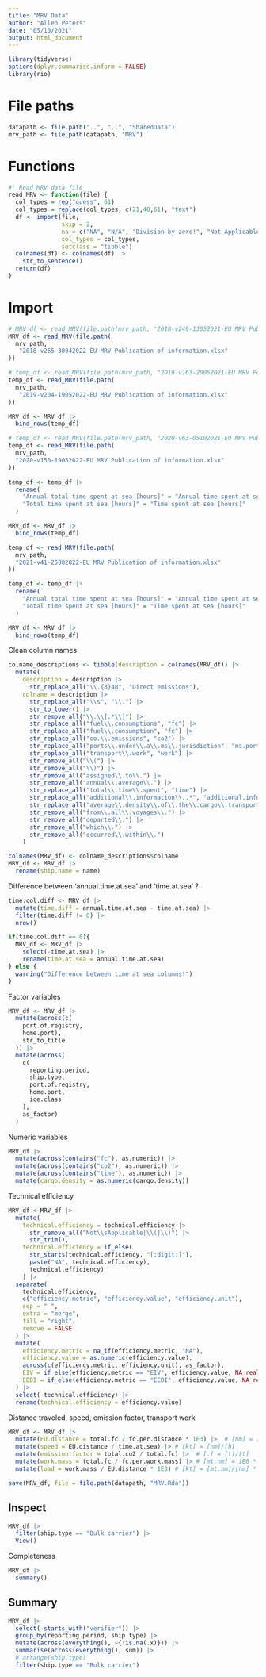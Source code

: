 ```yaml
---
title: "MRV Data"
author: "Allen Peters"
date: "05/10/2021"
output: html_document
---
```


```r
library(tidyverse)
options(dplyr.summarise.inform = FALSE)
library(rio)
```

# File paths
```r
datapath <- file.path("..", "..", "SharedData")
mrv_path <- file.path(datapath, "MRV")
```

# Functions
```r
#' Read MRV data file
read_MRV <- function(file) {
  col_types = rep("guess", 61)
  col_types = replace(col_types, c(21,48,61), "text")
  df <- import(file,
               skip = 2,
               na = c("NA", "N/A", "Division by zero!", "Not Applicable"),
               col_types = col_types,
               setclass = "tibble")
  colnames(df) <- colnames(df) |> 
    str_to_sentence()
  return(df)
}
```

# Import
```r
# MRV_df <- read_MRV(file.path(mrv_path, "2018-v249-13052021-EU MRV Publication of information.xlsx"))
MRV_df <- read_MRV(file.path(
  mrv_path,
   "2018-v265-30042022-EU MRV Publication of information.xlsx"
))

# temp_df <- read_MRV(file.path(mrv_path, "2019-v163-20052021-EU MRV Publication of information.xlsx"))
temp_df <- read_MRV(file.path(
  mrv_path,
   "2019-v204-19052022-EU MRV Publication of information.xlsx"
))

MRV_df <- MRV_df |> 
  bind_rows(temp_df)

# temp_df <- read_MRV(file.path(mrv_path, "2020-v63-05102021-EU MRV Publication of information.xlsx"))
temp_df <- read_MRV(file.path(
  mrv_path,
  "2020-v150-19052022-EU MRV Publication of information.xlsx"
))

temp_df <- temp_df |> 
  rename(
    "Annual total time spent at sea [hours]" = "Annual time spent at sea [hours]",
    "Total time spent at sea [hours]" = "Time spent at sea [hours]"
  )

MRV_df <- MRV_df |> 
  bind_rows(temp_df)

temp_df <- read_MRV(file.path(
  mrv_path,
  "2021-v41-25082022-EU MRV Publication of information.xlsx"
))

temp_df <- temp_df |> 
  rename(
    "Annual total time spent at sea [hours]" = "Annual time spent at sea [hours]",
    "Total time spent at sea [hours]" = "Time spent at sea [hours]"
  )

MRV_df <- MRV_df |> 
  bind_rows(temp_df)
```

Clean column names
```r
colname_descriptions <- tibble(description = colnames(MRV_df)) |> 
  mutate(
    description = description |> 
      str_replace_all("\\.{3}48", "Direct emissions"),
    colname = description |>
      str_replace_all("\\s", "\\.") |> 
      str_to_lower() |> 
      str_remove_all("\\.\\[.*\\]") |> 
      str_replace_all("fuel\\.consumptions", "fc") |> 
      str_replace_all("fuel\\.consumption", "fc") |> 
      str_replace_all("co.\\.emissions", "co2") |> 
      str_replace_all("ports\\.under\\.a\\.ms\\.jurisdiction", "ms.ports") |> 
      str_replace_all("transport\\.work", "work") |> 
      str_remove_all("\\(") |> 
      str_remove_all("\\)") |> 
      str_remove_all("assigned\\.to\\.") |> 
      str_remove_all("annual\\.average\\.") |> 
      str_replace_all("total\\.time\\.spent", "time") |> 
      str_replace_all("additional\\.information\\..*", "additional.info") |> 
      str_replace_all("average\\.density\\.of\\.the\\.cargo\\.transported", "cargo.density") |> 
      str_remove_all("from\\.all\\.voyages\\.") |> 
      str_remove_all("departed\\.") |> 
      str_remove_all("which\\.") |> 
      str_remove_all("occurred\\.within\\.")
    )
```

```r
colnames(MRV_df) <- colname_descriptions$colname
MRV_df <- MRV_df |> 
  rename(ship.name = name)
```

Difference between 'annual.time.at.sea' and 'time.at.sea' ?
```r
time.col.diff <- MRV_df |>
  mutate(time.diff = annual.time.at.sea - time.at.sea) |> 
  filter(time.diff != 0) |> 
  nrow()

if(time.col.diff == 0){
  MRV_df <- MRV_df |> 
    select(-time.at.sea) |> 
    rename(time.at.sea = annual.time.at.sea)
} else {
  warning("Difference between time at sea columns!")
}
```

Factor variables
```r
MRV_df <- MRV_df |>
  mutate(across(c(
    port.of.registry,
    home.port),
    str_to_title
  )) |>
  mutate(across(
    c(
      reporting.period,
      ship.type,
      port.of.registry,
      home.port,
      ice.class
    ),
    as_factor)
  )
```

Numeric variables
```r
MRV_df |> 
  mutate(across(contains("fc"), as.numeric)) |> 
  mutate(across(contains("co2"), as.numeric)) |>
  mutate(across(contains("time"), as.numeric)) |>
  mutate(cargo.density = as.numeric(cargo.density))
```

Technical efficiency
```r
MRV_df <-MRV_df |> 
  mutate(
    technical.efficiency = technical.efficiency |> 
      str_remove_all("Not\\sApplicable|\\(|\\)") |> 
      str_trim(),
    technical.efficiency = if_else(
      str_starts(technical.efficiency, "[:digit:]"), 
      paste("NA", technical.efficiency),
      technical.efficiency)
    ) |> 
  separate(
    technical.efficiency,
    c("efficiency.metric", "efficiency.value", "efficiency.unit"),
    sep = " ",
    extra = "merge",
    fill = "right",
    remove = FALSE
  ) |>
  mutate(
    efficiency.metric = na_if(efficiency.metric, "NA"),
    efficiency.value = as.numeric(efficiency.value),
    across(c(efficiency.metric, efficiency.unit), as_factor),
    EIV = if_else(efficiency.metric == "EIV", efficiency.value, NA_real_),
    EEDI = if_else(efficiency.metric == "EEDI", efficiency.value, NA_real_)
  ) |> 
  select(-technical.efficiency) |> 
  rename(technical.efficiency = efficiency.value)
```

Distance traveled, speed, emission factor, transport work
```r
MRV_df <- MRV_df |> 
  mutate(EU.distance = total.fc / fc.per.distance * 1E3) |>  # [nm] = [kg]/[kg/nm] = [t]/[kg/nm] * 1E3
  mutate(speed = EU.distance / time.at.sea) |> # [kt] = [nm]/[h]
  mutate(emission.factor = total.co2 / total.fc) |>  # [.] = [t]/[t]
  mutate(work.mass = total.fc / fc.per.work.mass) |> # [mt.nm] = 1E6 * [t.nm] = [t^2.nm]/[g] = [t]/[g/t.nm]
  mutate(load = work.mass / EU.distance * 1E3) # [kt] = [mt.nm]/[nm] * 1E3
```

```r
save(MRV_df, file = file.path(datapath, "MRV.Rda"))
```

## Inspect
```r
MRV_df |> 
  filter(ship.type == "Bulk carrier") |> 
  View()
```

Completeness
```r
MRV_df |> 
  summary()
```

## Summary
```r
MRV_df |> 
  select(-starts_with("verifier")) |>
  group_by(reporting.period, ship.type) |> 
  mutate(across(everything(), ~{!is.na(.x)})) |>
  summarise(across(everything(), sum)) |> 
  # arrange(ship.type)
  filter(ship.type == "Bulk carrier")
```

```r

```